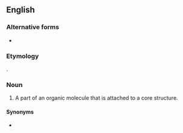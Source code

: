 ==English==
{{wikipedia}}

===Alternative forms===
* {{l|en|side chain}}

===Etymology===
{{compound|side|chain|lang=en}}.

===Noun===
{{en-noun}}

# {{label|en|organic chemistry}} A part of an organic molecule that is attached to a core structure.

====Synonyms====
* {{l|en|R group}}